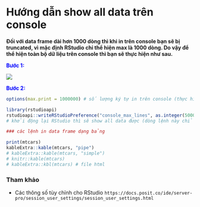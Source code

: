 # <b>Hướng dẫn show all data trên console</b>

**Đối với data frame dài hơn 1000 dòng thì khi in trên console bạn sẽ bị truncated, vì mặc định RStudio chỉ thể hiện max là 1000 dòng. Do vậy để thể hiện toàn bộ dữ liệu trên console thì bạn sẽ thực hiện như sau.**

<span style="color:blue;">**Bước 1:**</span>

![](rstudio-cs.jpg){fig-align="left"}

<span style="color:blue;">**Bước 2:**</span>

```r
options(max.print = 1000000) # số lượng ký tự in trên console (thực hiện trong mỗi session)

library(rstudioapi)
rstudioapi::writeRStudioPreference("console_max_lines", as.integer(5000)) # show 5000 dòng
# khởi động lại RStudio thì sẽ show all data được (dòng lệnh này chỉ cần thực hiện 1 lần duy nhất)
```


```r
### các lệnh in data frame dạng bảng

print(mtcars)
kableExtra::kable(mtcars, "pipe") 
# kableExtra::kable(mtcars, "simple")
# knitr::kable(mtcars)
# kableExtra::kbl(mtcars) # file html
```


### Tham khảo

* Các thông số tùy chỉnh cho RStudio `https://docs.posit.co/ide/server-pro/session_user_settings/session_user_settings.html`
